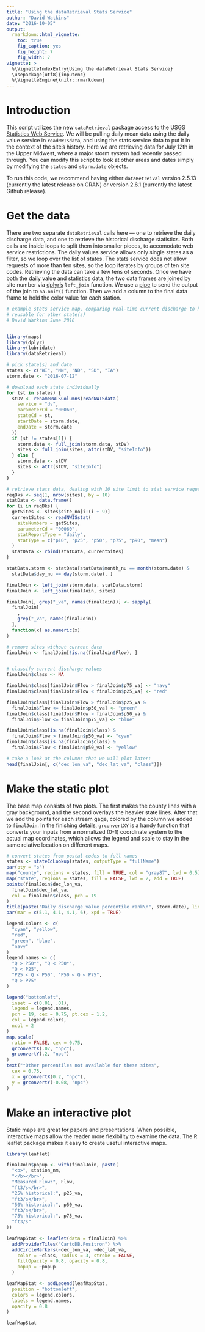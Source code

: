```yaml
---
title: "Using the dataRetrieval Stats Service"
author: "David Watkins"
date: "2016-10-05"
output: 
  rmarkdown::html_vignette:
    toc: true
    fig_caption: yes
    fig_height: 7
    fig_width: 7
vignette: >
  %\VignetteIndexEntry{Using the dataRetrieval Stats Service}
  \usepackage[utf8]{inputenc}
  %\VignetteEngine{knitr::rmarkdown}
---
```


# Introduction

This script utilizes the new `dataRetrieval` package access to the [USGS Statistics Web Service](http://waterservices.usgs.gov/rest/Statistics-Service.html).  We will be pulling daily mean data using the daily value service in `readNWISdata`, and using the stats service data to put it in the context of the site's history.  Here we are retrieving data for July 12th in the Upper Midwest, where a major storm system had recently passed through. You can modify this script to look at other areas and dates simply by modifying the `states` and `storm.date` objects.

To run this code, we recommend having either `dataRetreival` version 2.5.13 (currently the latest release on CRAN) or version 2.6.1 (currently the latest Github release).

# Get the data

There are two separate `dataRetrieval` calls here — one to retrieve the daily discharge data, and one to retrieve the historical discharge statistics.  Both calls are inside loops to split them into smaller pieces, to accomodate web service restrictions.  The daily values service allows only single states as a filter, so we loop over the list of states. The stats service does not allow requests of more than ten sites, so the loop iterates by groups of ten site codes.  Retrieving the data can take a few tens of seconds.  Once we have both the daily value and statistics data, the two data frames are joined by site number via [dplyr's](https://cran.rstudio.com/web/packages/dplyr/vignettes/introduction.html) `left_join` function.  We use a [pipe](https://cran.r-project.org/web/packages/magrittr/vignettes/magrittr.html) to send the output of the join to `na.omit()` function.  Then we add a column to the final data frame to hold the color value for each station.    
  
```r
# example stats service map, comparing real-time current discharge to history for each site
# reusable for other state(s)
# David Watkins June 2016


library(maps)
library(dplyr)
library(lubridate)
library(dataRetrieval)

# pick state(s) and date
states <- c("WI", "MN", "ND", "SD", "IA")
storm.date <- "2016-07-12"

# download each state individually
for (st in states) {
  stDV <- renameNWISColumns(readNWISdata(
    service = "dv",
    parameterCd = "00060",
    stateCd = st,
    startDate = storm.date,
    endDate = storm.date
  ))
  if (st != states[1]) {
    storm.data <- full_join(storm.data, stDV)
    sites <- full_join(sites, attr(stDV, "siteInfo"))
  } else {
    storm.data <- stDV
    sites <- attr(stDV, "siteInfo")
  }
}

# retrieve stats data, dealing with 10 site limit to stat service requests
reqBks <- seq(1, nrow(sites), by = 10)
statData <- data.frame()
for (i in reqBks) {
  getSites <- sites$site_no[i:(i + 9)]
  currentSites <- readNWISstat(
    siteNumbers = getSites,
    parameterCd = "00060",
    statReportType = "daily",
    statType = c("p10", "p25", "p50", "p75", "p90", "mean")
  )
  statData <- rbind(statData, currentSites)
}

statData.storm <- statData[statData$month_nu == month(storm.date) &
  statData$day_nu == day(storm.date), ]

finalJoin <- left_join(storm.data, statData.storm)
finalJoin <- left_join(finalJoin, sites)

finalJoin[, grep("_va", names(finalJoin))] <- sapply(
  finalJoin[
    ,
    grep("_va", names(finalJoin))
  ],
  function(x) as.numeric(x)
)

# remove sites without current data
finalJoin <- finalJoin[!is.na(finalJoin$Flow), ]


# classify current discharge values
finalJoin$class <- NA

finalJoin$class[finalJoin$Flow > finalJoin$p75_va] <- "navy"
finalJoin$class[finalJoin$Flow < finalJoin$p25_va] <- "red"

finalJoin$class[finalJoin$Flow > finalJoin$p25_va &
  finalJoin$Flow <= finalJoin$p50_va] <- "green"
finalJoin$class[finalJoin$Flow > finalJoin$p50_va &
  finalJoin$Flow <= finalJoin$p75_va] <- "blue"

finalJoin$class[is.na(finalJoin$class) &
  finalJoin$Flow > finalJoin$p50_va] <- "cyan"
finalJoin$class[is.na(finalJoin$class) &
  finalJoin$Flow < finalJoin$p50_va] <- "yellow"

# take a look at the columns that we will plot later:
head(finalJoin[, c("dec_lon_va", "dec_lat_va", "class")])
```

#  Make the static plot

The base map consists of two plots.  The first makes the county lines with a gray background, and the second overlays the heavier state lines.  After that we add the points for each stream gage, colored by the column we added to `finalJoin`.  In the finishing details, `grconvertXY` is a handy function that converts your inputs from a normalized (0-1) coordinate system to the actual map coordinates, which allows the legend and scale to stay in the same relative location on different maps. 

```r
# convert states from postal codes to full names
states <- stateCdLookup(states, outputType = "fullName")
par(pty = "s")
map("county", regions = states, fill = TRUE, col = "gray87", lwd = 0.5)
map("state", regions = states, fill = FALSE, lwd = 2, add = TRUE)
points(finalJoin$dec_lon_va,
  finalJoin$dec_lat_va,
  col = finalJoin$class, pch = 19
)
title(paste("Daily discharge value percentile rank\n", storm.date), line = 1)
par(mar = c(5.1, 4.1, 4.1, 6), xpd = TRUE)

legend.colors <- c(
  "cyan", "yellow",
  "red",
  "green", "blue",
  "navy"
)
legend.names <- c(
  "Q > P50*", "Q < P50*",
  "Q < P25",
  "P25 < Q < P50", "P50 < Q < P75",
  "Q > P75"
)

legend("bottomleft",
  inset = c(0.01, .01),
  legend = legend.names,
  pch = 19, cex = 0.75, pt.cex = 1.2,
  col = legend.colors,
  ncol = 2
)
map.scale(
  ratio = FALSE, cex = 0.75,
  grconvertX(.07, "npc"),
  grconvertY(.2, "npc")
)
text("*Other percentiles not available for these sites",
  cex = 0.75,
  x = grconvertX(0.2, "npc"),
  y = grconvertY(-0.08, "npc")
)
```

# Make an interactive plot

Static maps are great for papers and presentations. When possible, interactive maps allow the reader more flexibility to examine the data. The R leaflet package makes it easy to create useful interactive maps.

```r
library(leaflet)

finalJoin$popup <- with(finalJoin, paste(
  "<b>", station_nm,
  "</b></br>",
  "Measured Flow:", Flow,
  "ft3/s</br>",
  "25% historical:", p25_va,
  "ft3/s</br>",
  "50% historical:", p50_va,
  "ft3/s</br>",
  "75% historical:", p75_va,
  "ft3/s"
))

leafMapStat <- leaflet(data = finalJoin) %>%
  addProviderTiles("CartoDB.Positron") %>%
  addCircleMarkers(~dec_lon_va, ~dec_lat_va,
    color = ~class, radius = 3, stroke = FALSE,
    fillOpacity = 0.8, opacity = 0.8,
    popup = ~popup
  )

leafMapStat <- addLegend(leafMapStat,
  position = "bottomleft",
  colors = legend.colors,
  labels = legend.names,
  opacity = 0.8
)

leafMapStat
```
